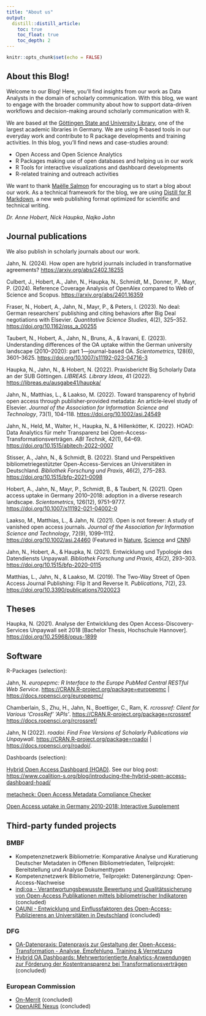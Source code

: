 ```yaml
---
title: "About us"
output:
  distill::distill_article:
    toc: true
    toc_float: true
    toc_depth: 2
---
```


```r
knitr::opts_chunk$set(echo = FALSE)
```

## About this Blog!

Welcome to our Blog! Here, you'll find insights from our work as Data Analysts in the domain of scholarly communication. With this blog, we want to engage with the broader community about how to support data-driven workflows and decision-making around scholarly communication with R.

We are based at the [Göttingen State and University Library](https://www.sub.uni-goettingen.de/en/news/), one of the largest academic libraries in Germany. We are using R-based tools in our everyday work and contribute to R package developments and training activities. In this blog, you'll find news and case-studies around:

- Open Access and Open Science Analytics
- R Packages making use of open databases and helping us in our work
- R Tools for interactive visualizations and dashboard developments
- R-related training and outreach activities 

We want to thank [Maëlle Salmon](https://masalmon.eu/) for encouraging us to start a blog about our work. As a technical framework for the blog, we are using [Distill for R Markdown](https://rstudio.github.io/distill/), a new web publishing format optimized for scientific and technical writing. 

*Dr. Anne Hobert*, *Nick Haupka*, *Najko Jahn*

## Journal publications

We also publish in scholarly journals about our work.

Jahn, N. (2024). How open are hybrid journals included in transformative agreements? <https://arxiv.org/abs/2402.18255>

Culbert, J., Hobert, A., Jahn, N., Haupka, N., Schmidt, M., Donner, P., Mayr, P. (2024). Reference Coverage Analysis of OpenAlex compared to Web of Science and Scopus. <https://arxiv.org/abs/2401.16359>

Fraser, N., Hobert, A., Jahn, N., Mayr, P., & Peters, I. (2023). No deal: German researchers’ publishing and citing behaviors after Big Deal negotiations with Elsevier.
*Quantitative Science Studies*, 4(2), 325--352. <https://doi.org/10.1162/qss_a_00255>

Taubert, N., Hobert, A., Jahn, N., Bruns, A., & Iravani, E. (2023). Understanding differences of the OA uptake within the German university landscape (2010–2020): part 1—journal-based OA. *Scientometrics*, 128(6), 3601–3625. <https://doi.org/10.1007/s11192-023-04716-3>

Haupka, N., Jahn, N., & Hobert, N. (2022). Praxisbericht Big Scholarly Data an der SUB Göttingen. *LIBREAS. Library Ideas*, 41 (2022). <https://libreas.eu/ausgabe41/haupka/>

Jahn, N., Matthias, L., & Laakso, M. (2022). Toward transparency of
hybrid open access through publisher‐provided metadata: An article‐level
study of Elsevier. *Journal of the Association for Information Science
and Technology*, 73(1), 104--118. <https://doi.org/10.1002/asi.24549>

Jahn, N., Held, M., Walter, H., Haupka, N., & Hillenkötter, K. (2022).
HOAD: Data Analytics für mehr Transparenz bei
Open-Access-Transformationsverträgen. *ABI Technik*, 42(1), 64--69.
<https://doi.org/10.1515/abitech-2022-0007>

Stisser, A., Jahn, N., & Schmidt, B. (2022). Stand und Perspektiven bibliometriegestützter Open-Access-Services an Universitäten in Deutschland. *Bibliothek Forschung und Praxis*, 46(2), 275–283. <https://doi.org/10.1515/bfp-2021-0098>

Hobert, A., Jahn, N., Mayr, P., Schmidt, B., & Taubert, N. (2021). Open
access uptake in Germany 2010--2018: adoption in a diverse research
landscape. *Scientometrics*, 126(12), 9751--9777.
<https://doi.org/10.1007/s11192-021-04002-0>

Laakso, M., Matthias, L., & Jahn, N. (2021). Open is not forever: A
study of vanished open access journals. *Journal of the Association for
Information Science and Technology*, 72(9), 1099--1112.
<https://doi.org/10.1002/asi.24460> (Featured in [Nature](https://www.nature.com/articles/d41586-020-02610-z), [Science](https://doi.org/10.1126/science.abe6998) and [CNN](https://edition.cnn.com/2020/09/15/us/vanished-open-access-journals-trnd-scn/index.html))

Jahn, N., Hobert, A., & Haupka, N. (2021). Entwicklung und Typologie des
Datendiensts Unpaywall. *Bibliothek Forschung und Praxis*, 45(2),
293--303. <https://doi.org/10.1515/bfp-2020-0115>

Matthias, L., Jahn, N., & Laakso, M. (2019). The Two-Way Street of Open
Access Journal Publishing: Flip It and Reverse It. *Publications*, 7(2),
23. <https://doi.org/10.3390/publications7020023>

## Theses

Haupka, N. (2021). Analyse der Entwicklung des Open Access-Discovery-Services Unpaywall seit 2018 [Bachelor Thesis, Hochschule Hannover]. <https://doi.org/10.25968/opus-1899>

## Software

R-Packages (selection):

Jahn, N. *europepmc: R Interface to the Europe PubMed Central RESTful Web Service*. <https://CRAN.R-project.org/package=europepmc> | <https://docs.ropensci.org/europepmc/>
  
Chamberlain, S., Zhu, H., Jahn, N., Boettiger, C., Ram, K. *rcrossref: Client for Various 'CrossRef' 'APIs'*. <https://CRAN.R-project.org/package=rcrossref> <https://docs.ropensci.org/rcrossref/>
  
Jahn, N (2022). *roadoi: Find Free Versions of Scholarly Publications via Unpaywall*. <https://CRAN.R-project.org/package=roadoi> | <https://docs.ropensci.org/roadoi/>.

Dashboards (selection):

[Hybrid Open Access Dashboard (HOAD)](https://subugoe.github.io/hoaddash/). See our blog post: <https://www.coalition-s.org/blog/introducing-the-hybrid-open-access-dashboard-hoad/>

[metacheck: Open Access Metadata Compliance Checker](https://subugoe.github.io/metacheck/)

[Open Access uptake in Germany 2010-2018: Interactive Supplement](https://subugoe.shinyapps.io/oauni_10_18/)

## Third-party funded projects

### BMBF 

- Kompetenznetzwerk Bibliometrie: Komparative Analyse und Kuratierung Deutscher Metadaten in Offenen Bibliometriedaten, Teilprojekt: Bereitstellung und Analyse Dokumenttypen
- Kompetenznetzwerk Bibliometrie, Teilprojekt: Datenergänzung: Open-Access-Nachweise
- [indi:oa - Verantwortungsbewusste Bewertung und Qualitätssicherung von Open-Access Publikationen mittels bibliometrischer Indikatoren](https://open-access.network/vernetzen/open-access-projekte/indioa) (concluded)
- [OAUNI - Entwicklung und Einflussfaktoren des Open-Access-Publizierens an Universitäten in Deutschland](https://www.sub.uni-goettingen.de/projekte-forschung/projektdetails/projekt/oauni/) (concluded)

### DFG


- [OA-Datenpraxis: Datenpraxis zur Gestaltung der Open-Access-Transformation - Analyse, Empfehlung, Training & Vernetzung](https://www.ibi.hu-berlin.de/de/forschung/infomanagement/projekte/oa-datenpraxis)
- [Hybrid OA Dashboards: Mehrwertorientierte Analytics-Anwendungen zur Förderung der Kostentransparenz bei Transformationsverträgen](https://www.sub.uni-goettingen.de/projekte-forschung/projektdetails/projekt/hybrid-oa-dashboards/) (concluded)

### European Commission

- [On-Merrit](https://on-merrit.eu/) (concluded)
- [OpenAIRE Nexus](https://www.openaire.eu/openaire-nexus-project) (concluded)